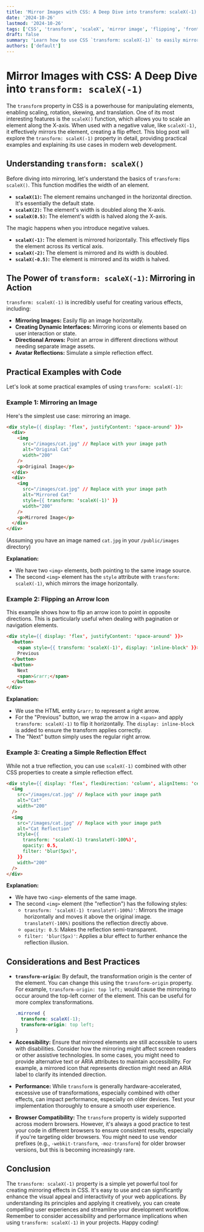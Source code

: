 ```yaml
---
title: 'Mirror Images with CSS: A Deep Dive into transform: scaleX(-1)'
date: '2024-10-26'
lastmod: '2024-10-26'
tags: ['CSS', 'transform', 'scaleX', 'mirror image', 'flipping', 'front-end development', 'CSS tricks']
draft: false
summary: 'Learn how to use CSS `transform: scaleX(-1)` to easily mirror images and elements, creating interesting visual effects and dynamic interfaces. This comprehensive guide includes practical examples and explains the underlying concepts for front-end developers.'
authors: ['default']
---
```


# Mirror Images with CSS: A Deep Dive into `transform: scaleX(-1)`

The `transform` property in CSS is a powerhouse for manipulating elements, enabling scaling, rotation, skewing, and translation. One of its most interesting features is the `scaleX()` function, which allows you to scale an element along the X-axis. When used with a negative value, like `scaleX(-1)`, it effectively mirrors the element, creating a flip effect. This blog post will explore the `transform: scaleX(-1)` property in detail, providing practical examples and explaining its use cases in modern web development.

## Understanding `transform: scaleX()`

Before diving into mirroring, let's understand the basics of `transform: scaleX()`. This function modifies the width of an element.

*   **`scaleX(1)`:** The element remains unchanged in the horizontal direction. It's essentially the default state.
*   **`scaleX(2)`:** The element's width is doubled along the X-axis.
*   **`scaleX(0.5)`:** The element's width is halved along the X-axis.

The magic happens when you introduce negative values.

*   **`scaleX(-1)`:** The element is mirrored horizontally.  This effectively flips the element across its vertical axis.
*   **`scaleX(-2)`:** The element is mirrored and its width is doubled.
*   **`scaleX(-0.5)`:** The element is mirrored and its width is halved.

## The Power of `transform: scaleX(-1)`: Mirroring in Action

`transform: scaleX(-1)` is incredibly useful for creating various effects, including:

*   **Mirroring Images:** Easily flip an image horizontally.
*   **Creating Dynamic Interfaces:** Mirroring icons or elements based on user interaction or state.
*   **Directional Arrows:** Point an arrow in different directions without needing separate image assets.
*   **Avatar Reflections:**  Simulate a simple reflection effect.

## Practical Examples with Code

Let's look at some practical examples of using `transform: scaleX(-1)`:

### Example 1: Mirroring an Image

Here's the simplest use case: mirroring an image.

```html
<div style={{ display: 'flex', justifyContent: 'space-around' }}>
  <div>
    <img
      src="/images/cat.jpg" // Replace with your image path
      alt="Original Cat"
      width="200"
    />
    <p>Original Image</p>
  </div>
  <div>
    <img
      src="/images/cat.jpg" // Replace with your image path
      alt="Mirrored Cat"
      style={{ transform: 'scaleX(-1)' }}
      width="200"
    />
    <p>Mirrored Image</p>
  </div>
</div>

```

(Assuming you have an image named `cat.jpg` in your `/public/images` directory)

**Explanation:**

*   We have two `<img>` elements, both pointing to the same image source.
*   The second `<img>` element has the `style` attribute with `transform: scaleX(-1)`, which mirrors the image horizontally.

### Example 2: Flipping an Arrow Icon

This example shows how to flip an arrow icon to point in opposite directions.  This is particularly useful when dealing with pagination or navigation elements.

```html
<div style={{ display: 'flex', justifyContent: 'space-around' }}>
  <button>
    <span style={{ transform: 'scaleX(-1)', display: 'inline-block' }}>&rarr;</span>
    Previous
  </button>
  <button>
    Next
    <span>&rarr;</span>
  </button>
</div>
```

**Explanation:**

*   We use the HTML entity `&rarr;` to represent a right arrow.
*   For the "Previous" button, we wrap the arrow in a `<span>` and apply `transform: scaleX(-1)` to flip it horizontally. The `display: inline-block` is added to ensure the transform applies correctly.
*   The "Next" button simply uses the regular right arrow.

### Example 3: Creating a Simple Reflection Effect

While not a true reflection, you can use `scaleX(-1)` combined with other CSS properties to create a simple reflection effect.

```html
<div style={{ display: 'flex', flexDirection: 'column', alignItems: 'center' }}>
  <img
    src="/images/cat.jpg" // Replace with your image path
    alt="Cat"
    width="200"
  />
  <img
    src="/images/cat.jpg" // Replace with your image path
    alt="Cat Reflection"
    style={{
      transform: 'scaleX(-1) translateY(-100%)',
      opacity: 0.5,
      filter: 'blur(5px)',
    }}
    width="200"
  />
</div>
```

**Explanation:**

*   We have two `<img>` elements of the same image.
*   The second `<img>` element (the "reflection") has the following styles:
    *   `transform: 'scaleX(-1) translateY(-100%)'`: Mirrors the image horizontally and moves it above the original image.  `translateY(-100%)` positions the reflection directly above.
    *   `opacity: 0.5`: Makes the reflection semi-transparent.
    *   `filter: 'blur(5px)'`: Applies a blur effect to further enhance the reflection illusion.

## Considerations and Best Practices

*   **`transform-origin`:**  By default, the transformation origin is the center of the element. You can change this using the `transform-origin` property. For example, `transform-origin: top left;` would cause the mirroring to occur around the top-left corner of the element.  This can be useful for more complex transformations.

    ```css
    .mirrored {
      transform: scaleX(-1);
      transform-origin: top left;
    }
    ```

*   **Accessibility:** Ensure that mirrored elements are still accessible to users with disabilities. Consider how the mirroring might affect screen readers or other assistive technologies.  In some cases, you might need to provide alternative text or ARIA attributes to maintain accessibility. For example, a mirrored icon that represents direction might need an ARIA label to clarify its intended direction.

*   **Performance:**  While `transform` is generally hardware-accelerated, excessive use of transformations, especially combined with other effects, can impact performance, especially on older devices.  Test your implementation thoroughly to ensure a smooth user experience.

*   **Browser Compatibility:** The `transform` property is widely supported across modern browsers. However, it's always a good practice to test your code in different browsers to ensure consistent results, especially if you're targeting older browsers. You might need to use vendor prefixes (e.g., `-webkit-transform`, `-moz-transform`) for older browser versions, but this is becoming increasingly rare.

## Conclusion

The `transform: scaleX(-1)` property is a simple yet powerful tool for creating mirroring effects in CSS. It's easy to use and can significantly enhance the visual appeal and interactivity of your web applications. By understanding its principles and applying it creatively, you can create compelling user experiences and streamline your development workflow. Remember to consider accessibility and performance implications when using `transform: scaleX(-1)` in your projects. Happy coding!